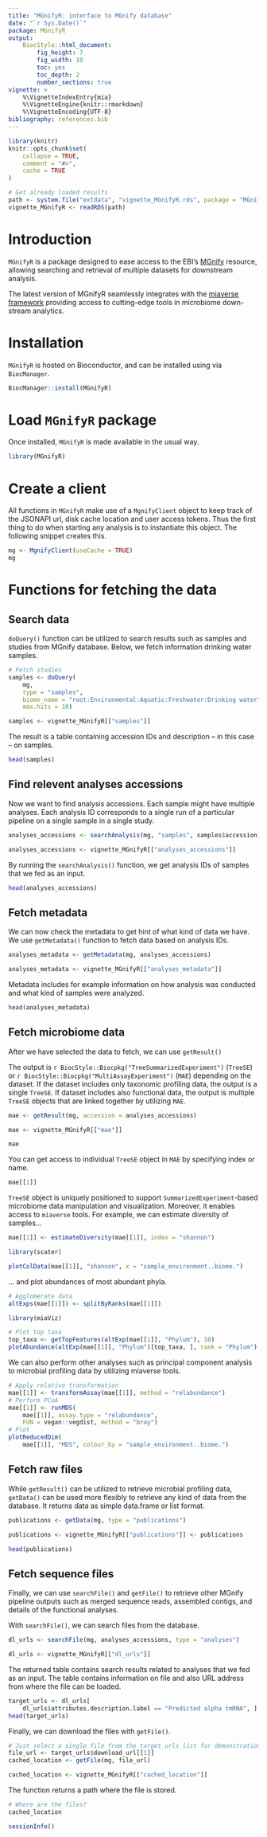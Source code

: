 ```yaml
---
title: "MGnifyR: interface to MGnify database"
date: "`r Sys.Date()`"
package: MGnifyR
output:
    BiocStyle::html_document:
        fig_height: 7
        fig_width: 10
        toc: yes
        toc_depth: 2
        number_sections: true
vignette: >
    %\VignetteIndexEntry{mia}
    %\VignetteEngine{knitr::rmarkdown}
    %\VignetteEncoding{UTF-8}
bibliography: references.bib
---
```


```r
library(knitr)
knitr::opts_chunk$set(
    collapse = TRUE,
    comment = "#>",
    cache = TRUE
)

# Get already loaded results
path <- system.file("extdata", "vignette_MGnifyR.rds", package = "MGnifyR")
vignette_MGnifyR <- readRDS(path)
```

# Introduction

`MGnifyR` is a package designed to ease access to the EBI's
[MGnify](https://www.ebi.ac.uk/metagenomics) resource, allowing searching and
retrieval of multiple datasets for downstream analysis.

The latest version of MGnifyR seamlessly integrates with the
[miaverse framework](https://microbiome.github.io/) providing access to
cutting-edge tools in microbiome down-stream analytics. 

# Installation

`MGnifyR` is hosted on Bioconductor, and can be installed using via
`BiocManager`.

```r
BiocManager::install(MGnifyR)
```

# Load `MGnifyR` package

Once installed, `MGnifyR` is made available in the usual way.

```r
library(MGnifyR)
```

# Create a client

All functions in `MGnifyR` make use of a `MgnifyClient` object to keep track
of the JSONAPI url, disk cache location and user access tokens. Thus the first
thing to do when starting any analysis is to instantiate this object. The
following snippet creates this.

```r
mg <- MgnifyClient(useCache = TRUE)
mg
```

# Functions for fetching the data

## Search data

`doQuery()` function can be utilized to search results such as samples and
studies from MGnify database. Below, we fetch information drinking water
samples.

```r
# Fetch studies
samples <- doQuery(
    mg,
    type = "samples",
    biome_name = "root:Environmental:Aquatic:Freshwater:Drinking water",
    max.hits = 10)
```

```r
samples <- vignette_MGnifyR[["samples"]]
```

The result is a table containing accession IDs and description -- in this case
-- on samples.

```r
head(samples)
```

## Find relevent **analyses** accessions

Now we want to find analysis accessions. Each sample might have multiple
analyses. Each analysis ID corresponds to a single run of a particular pipeline
on a single sample in a single study.

```r
analyses_accessions <- searchAnalysis(mg, "samples", samples$accession)
```

```r
analyses_accessions <- vignette_MGnifyR[["analyses_accessions"]]
```

By running the `searchAnalysis()` function, we get analysis IDs of samples that
we fed as an input.

```r
head(analyses_accessions)
```

## Fetch metadata

We can now check the metadata to get hint of what kind of data we have. We use
`getMetadata()` function to fetch data based on analysis IDs.

```r
analyses_metadata <- getMetadata(mg, analyses_accessions)
```

```r
analyses_metadata <- vignette_MGnifyR[["analyses_metadata"]]
```

Metadata includes for example information on how analysis was conducted and
what kind of samples were analyzed.

```r
head(analyses_metadata)
```

## Fetch microbiome data

After we have selected the data to fetch, we can use `getResult()`

The output is `r BiocStyle::Biocpkg("TreeSummarizedExperiment")` (`TreeSE`) or
`r BiocStyle::Biocpkg("MultiAssayExperiment")` (`MAE`) depending on the dataset.
If the dataset includes only taxonomic profiling data, the output is a single
`TreeSE`. If dataset includes also functional data, the output is multiple
`TreeSE` objects that are linked together by utilizing `MAE`.

```r
mae <- getResult(mg, accession = analyses_accessions)
```

```r
mae <- vignette_MGnifyR[["mae"]]
```

```r
mae
```

You can get access to individual `TreeSE` object in `MAE` by specifying
index or name.

```r
mae[[1]]
```

`TreeSE` object is uniquely positioned to support `SummarizedExperiment`-based
microbiome data manipulation and visualization. Moreover, it enables access
to `miaverse` tools. For example, we can estimate diversity of samples...

```r
mae[[1]] <- estimateDiversity(mae[[1]], index = "shannon")

library(scater)

plotColData(mae[[1]], "shannon", x = "sample_environment..biome.")
```

... and plot abundances of most abundant phyla.

```r
# Agglomerate data
altExps(mae[[1]]) <- splitByRanks(mae[[1]])

library(miaViz)

# Plot top taxa
top_taxa <- getTopFeatures(altExp(mae[[1]], "Phylum"), 10)
plotAbundance(altExp(mae[[1]], "Phylum")[top_taxa, ], rank = "Phylum")
```

We can also perform other analyses such as principal component analysis to
microbial profiling data by utilizing miaverse tools.

```r
# Apply relative transformation
mae[[1]] <- transformAssay(mae[[1]], method = "relabundance")
# Perform PCoA
mae[[1]] <- runMDS(
    mae[[1]], assay.type = "relabundance",
    FUN = vegan::vegdist, method = "bray")
# Plot
plotReducedDim(
    mae[[1]], "MDS", colour_by = "sample_environment..biome.")
```

## Fetch raw files

While `getResult()` can be utilized to retrieve microbial profiling data, 
`getData()` can be used more flexibly to retrieve any kind of data from the
database. It returns data as simple data.frame or list format.

```r
publications <- getData(mg, type = "publications")
```

```r
publications <- vignette_MGnifyR[["publications"]] <- publications
```

```r
head(publications)
```

## Fetch sequence files

Finally, we can use `searchFile()` and `getFile()` to retrieve other MGnify
pipeline outputs such as merged sequence reads, assembled contigs, and details
of the functional analyses.

With `searchFile()`, we can search files from the database.

```r
dl_urls <- searchFile(mg, analyses_accessions, type = "analyses")
```

```r
dl_urls <- vignette_MGnifyR[["dl_urls"]]
```

The returned table contains search results related to analyses that we fed as
an input. The table contains information on file and also URL address from
where the file can be loaded.

```r
target_urls <- dl_urls[
    dl_urls$attributes.description.label == "Predicted alpha tmRNA", ]
head(target_urls)
```

Finally, we can download the files with `getFile()`.

```r
# Just select a single file from the target_urls list for demonstration.
file_url <- target_urls$download_url[[1]]
cached_location <- getFile(mg, file_url)
```

```r
cached_location <- vignette_MGnifyR[["cached_location"]]
```

The function returns a path where the file is stored.

```r
# Where are the files?
cached_location
```

```r
sessionInfo()
```
